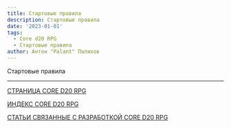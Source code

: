 ```yaml
---
title: Стартовые правила
description: Стартовые правила
date: '2023-01-01'
tags:
  - Core d20 RPG
  - Стартовые правила
author: Антон "Palant" Палихов
---
```


Стартовые правила

---

[СТРАНИЦА CORE D20 RPG](/cored20rpg/)

[ИНДЕКС CORE D20 RPG](/cored20rpg/1)

[СТАТЬИ СВЯЗАННЫЕ С РАЗРАБОТКОЙ CORE D20 RPG](/core-d20/1)
